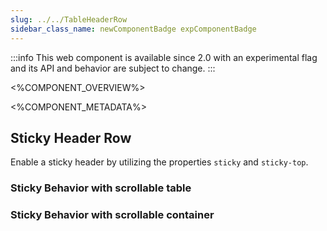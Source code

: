 ```yaml
---
slug: ../../TableHeaderRow
sidebar_class_name: newComponentBadge expComponentBadge
---
```



:::info
This web component is available since 2.0 with an experimental flag and its API and behavior are subject to change.
:::

<%COMPONENT_OVERVIEW%>

<%COMPONENT_METADATA%>

## Sticky Header Row

Enable a sticky header by utilizing the properties `sticky` and `sticky-top`.

### Sticky Behavior with scrollable table

<StickyHeader />

### Sticky Behavior with scrollable container

<StickyHeaderContainer />